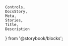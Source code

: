     Controls,
    DocsStory,
    Meta,
    Stories,
    Title,
    Description
} from '@storybook/blocks';

<Meta of={treeViewStories} />

<Title of={treeViewStories} />
<Description of={treeViewStories} />

<DocsStory of={treeViewStories.treeItem} expanded={false} />
<Controls of={treeViewStories.treeItem} />

# Usage Docs

## Child Elements

- `nimble-tree-item` - Use a this child element if you want a tree item that calls a callback, has a value, and/or has child items.
- `nimble-anchor-tree-item` - Use this child element to navigate to a URL when the item is selected.

## Accessibility

### `nimble-anchor-tree-item` accessibility

<TargetDocs />
